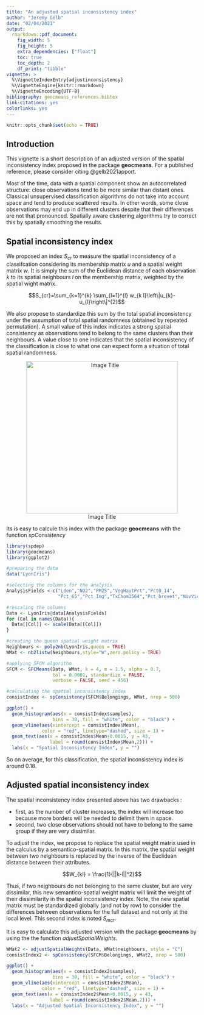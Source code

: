 ```yaml
---
title: "An adjusted spatial inconsistency index"
author: "Jeremy Gelb"
date: "02/04/2021"
output:
  rmarkdown::pdf_document:
    fig_width: 5
    fig_height: 5
    extra_dependencies: ["float"]
    toc: true
    toc_depth: 2
    df_print: "tibble"
vignette: >
  %\VignetteIndexEntry{adjustinconsistency}
  %\VignetteEngine{knitr::rmarkdown}
  %\VignetteEncoding{UTF-8}
bibliography: geocmeans_references.bibtex
link-citations: yes
colorlinks: yes
---
```

```r
knitr::opts_chunk$set(echo = TRUE)
```

## Introduction

This vignette is a short description of an adjusted version of the spatial inconsistency index proposed in the package **geocmeans**. For a published reference, please consider citing @gelb2021apport.

Most of the time, data with a spatial component show an autocorrelated structure: close observations tend to be more similar than distant ones. Classical unsupervised classification algorithms do not take into account space and tend to produce scattered results. In other words, some close observations may end up in different clusters despite that their differences are not that pronounced. Spatially aware clustering algorithms try to correct this by spatially smoothing the results.

## Spatial inconsistency index

We proposed an index $S_{cr}$ to measure the spatial inconsistency of a classifcation considering its membership matrix $u$ and a spatial weight matrix $w$. It is simply the sum of the Euclidean distance of each observation $k$ to its spatial neighbours $l$ on the membership matrix, weighted by the spatial wight matrix.

$$S_{cr}=\sum_{k=1}^{k} \sum_{l=1}^{l} w_{k l}\left\|u_{k}-u_{l}\right\|^{2}$$

We also propose to standardize this sum by the total spatial inconsistency under the assumption of total spatial randomness (obtained by repeated permutation). A small value of this index indicates a strong spatial consistency as observations tend to belong to the same clusters than their neighbours. A value close to one indicates that the spatial inconsistency of the classification is close to what one can expect form a situation of total spatial randomness.

<center>
![Image Title](images/spinconsistency.png){width=400px}
</center>

Its is easy to calcule this index with the package **geocmeans** with the function *spConsistency*

```r
library(spdep)
library(geocmeans)
library(ggplot2)

#preparing the data
data("LyonIris")

#selecting the columns for the analysis
AnalysisFields <-c("Lden","NO2","PM25","VegHautPrt","Pct0_14",
                   "Pct_65","Pct_Img","TxChom1564","Pct_brevet","NivVieMed")

#rescaling the columns
Data <- LyonIris@data[AnalysisFields]
for (Col in names(Data)){
  Data[[Col]] <- scale(Data[[Col]])
}

#creating the queen spatial weight matrix
Neighbours <- poly2nb(LyonIris,queen = TRUE)
WMat <- nb2listw(Neighbours,style="W",zero.policy = TRUE)

#applying SFCM algorithm
SFCM <- SFCMeans(Data, WMat, k = 4, m = 1.5, alpha = 0.7,
                 tol = 0.0001, standardize = FALSE,
                 verbose = FALSE, seed = 456)

#calculating the spatial inconsistency index
consistIndex <- spConsistency(SFCM$Belongings, WMat, nrep = 500)

ggplot() + 
  geom_histogram(aes(x = consistIndex$samples),
                 bins = 30, fill = "white", color = "black") + 
  geom_vline(aes(xintercept = consistIndex$Mean),
             color = "red", linetype="dashed", size = 1) + 
  geom_text(aes(x = consistIndex$Mean+0.0015, y = 43,
                label = round(consistIndex$Mean,2))) + 
  labs(x = "Spatial Inconsistency Index", y = "")
```
So on average, for this classification, the spatial inconsistency index is around 0.18.

## Adjusted spatial inconsistency index

The spatial inconsistency index presented above has two drawbacks : 

* first, as the number of cluster increases, the index will increase too because more borders will be needed to delimit them in space.
* second, two close observations should not have to belong to the same group if they are very dissimilar.

To adjust the index, we propose to replace the spatial weight matrix used in the calculus by a semantico-spatial matrix. In this matrix, the spatial weight between two neighbours is replaced by the inverse of the Euclidean distance between their attributes.

$$W_{kl} = \frac{1}{||k-l||^2}$$

Thus, if two neighbours do not belonging to the same cluster, but are very dissimilar, this new semantico-spatial weight matrix will limit the weight of their dissimilarity in the spatial inconsistency index. Note, the new spatial matrix must be standardized globally (and not by row) to consider the differences between observations for the full dataset and not only at the local level. This second index is noted $S_{mcr}$.

It is easy to calculate this adjusted version with the package **geocmeans** by using the the function *adjustSpatialWeights*.

```r
WMat2 <- adjustSpatialWeights(Data, WMat$neighbours, style = "C")
consistIndex2 <- spConsistency(SFCM$Belongings, WMat2, nrep = 500)

ggplot() + 
  geom_histogram(aes(x = consistIndex2$samples),
                 bins = 30, fill = "white", color = "black") + 
  geom_vline(aes(xintercept = consistIndex2$Mean),
             color = "red", linetype="dashed", size = 1) + 
  geom_text(aes(x = consistIndex2$Mean+0.0015, y = 43,
                label = round(consistIndex2$Mean,2))) + 
  labs(x = "Adjusted Spatial Inconsistency Index", y = "")
```
